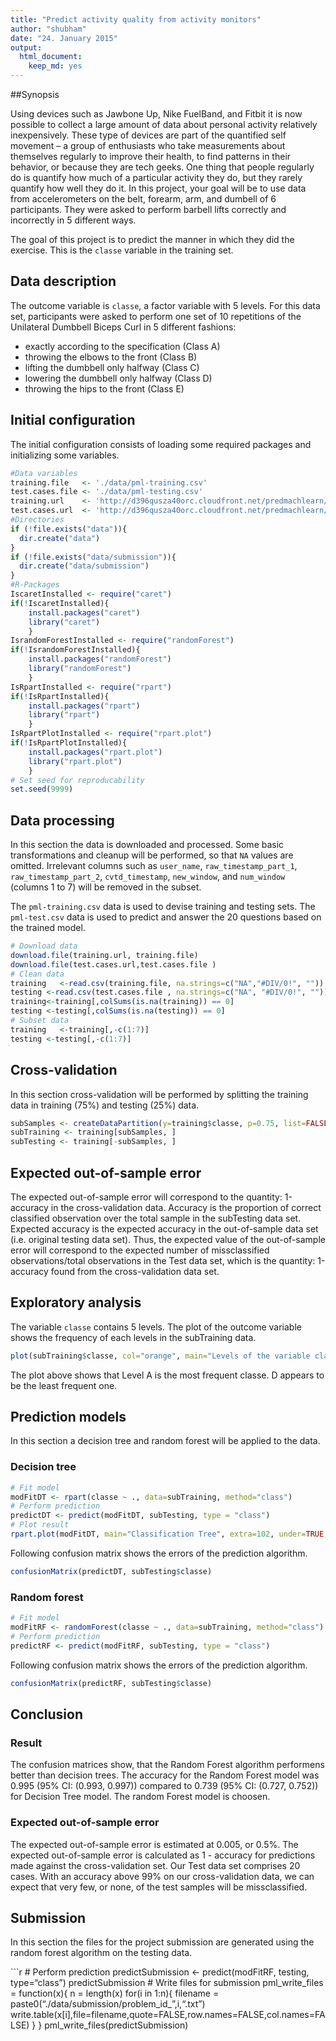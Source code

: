 ```yaml
---
title: "Predict activity quality from activity monitors"
author: "shubham"
date: "24. January 2015"
output:
  html_document:
    keep_md: yes
---
```


##Synopsis

Using devices such as Jawbone Up, Nike FuelBand, and Fitbit it is now possible to collect a large amount of data about personal activity relatively inexpensively. These type of devices are part of the quantified self movement – a group of enthusiasts who take measurements about themselves regularly to improve their health, to find patterns in their behavior, or because they are tech geeks. One thing that people regularly do is quantify how much of a particular activity they do, but they rarely quantify how well they do it. In this project, your goal will be to use data from accelerometers on the belt, forearm, arm, and dumbell of 6 participants. They were asked to perform barbell lifts correctly and incorrectly in 5 different ways.

The goal of this project is to predict the manner in which they did the exercise. This is the `classe` variable in the training set.

## Data description

The outcome variable is `classe`, a factor variable with 5 levels. For this data set, participants were asked to perform one set of 10 repetitions of the Unilateral Dumbbell Biceps Curl in 5 different fashions:

- exactly according to the specification (Class A)
- throwing the elbows to the front (Class B)
- lifting the dumbbell only halfway (Class C)
- lowering the dumbbell only halfway (Class D)
- throwing the hips to the front (Class E)

## Initial configuration

The initial configuration consists of loading some required packages and initializing some variables.

```r
#Data variables
training.file   <- './data/pml-training.csv'
test.cases.file <- './data/pml-testing.csv'
training.url    <- 'http://d396qusza40orc.cloudfront.net/predmachlearn/pml-training.csv'
test.cases.url  <- 'http://d396qusza40orc.cloudfront.net/predmachlearn/pml-testing.csv'
#Directories
if (!file.exists("data")){
  dir.create("data")
}
if (!file.exists("data/submission")){
  dir.create("data/submission")
}
#R-Packages
IscaretInstalled <- require("caret")
if(!IscaretInstalled){
    install.packages("caret")
    library("caret")
    }
IsrandomForestInstalled <- require("randomForest")
if(!IsrandomForestInstalled){
    install.packages("randomForest")
    library("randomForest")
    }
IsRpartInstalled <- require("rpart")
if(!IsRpartInstalled){
    install.packages("rpart")
    library("rpart")
    }
IsRpartPlotInstalled <- require("rpart.plot")
if(!IsRpartPlotInstalled){
    install.packages("rpart.plot")
    library("rpart.plot")
    }
# Set seed for reproducability
set.seed(9999)
```

## Data processing
In this section the data is downloaded and processed. Some basic transformations and cleanup will be performed, so that `NA` values are omitted. Irrelevant columns such as `user_name`, `raw_timestamp_part_1`, `raw_timestamp_part_2`, `cvtd_timestamp`, `new_window`, and  `num_window` (columns 1 to 7) will be removed in the subset.

The `pml-training.csv` data is used to devise training and testing sets.
The `pml-test.csv` data is used to predict and answer the 20 questions based on the trained model.

```r
# Download data
download.file(training.url, training.file)
download.file(test.cases.url,test.cases.file )
# Clean data
training   <-read.csv(training.file, na.strings=c("NA","#DIV/0!", ""))
testing <-read.csv(test.cases.file , na.strings=c("NA", "#DIV/0!", ""))
training<-training[,colSums(is.na(training)) == 0]
testing <-testing[,colSums(is.na(testing)) == 0]
# Subset data
training   <-training[,-c(1:7)]
testing <-testing[,-c(1:7)]
```

## Cross-validation
In this section cross-validation will be performed by splitting the training data in training (75%) and testing (25%) data.

```r
subSamples <- createDataPartition(y=training$classe, p=0.75, list=FALSE)
subTraining <- training[subSamples, ] 
subTesting <- training[-subSamples, ]
```

## Expected out-of-sample error
The expected out-of-sample error will correspond to the quantity: 1-accuracy in the cross-validation data. Accuracy is the proportion of correct classified observation over the total sample in the subTesting data set. Expected accuracy is the expected accuracy in the out-of-sample data set (i.e. original testing data set). Thus, the expected value of the out-of-sample error will correspond to the expected number of missclassified observations/total observations in the Test data set, which is the quantity: 1-accuracy found from the cross-validation data set.

## Exploratory analysis
The variable `classe` contains 5 levels. The plot of the outcome variable shows the frequency of each levels in the subTraining data.

```r
plot(subTraining$classe, col="orange", main="Levels of the variable classe", xlab="classe levels", ylab="Frequency")
```

The plot above shows that Level A is the most frequent classe. D appears to be the least frequent one.

## Prediction models
In this section a decision tree and random forest will be applied to the data.

### Decision tree
```r
# Fit model
modFitDT <- rpart(classe ~ ., data=subTraining, method="class")
# Perform prediction
predictDT <- predict(modFitDT, subTesting, type = "class")
# Plot result
rpart.plot(modFitDT, main="Classification Tree", extra=102, under=TRUE, faclen=0)
```

Following confusion matrix shows the errors of the prediction algorithm.

```r
confusionMatrix(predictDT, subTesting$classe)
```

### Random forest
```r
# Fit model
modFitRF <- randomForest(classe ~ ., data=subTraining, method="class")
# Perform prediction
predictRF <- predict(modFitRF, subTesting, type = "class")
```

Following confusion matrix shows the errors of the prediction algorithm.

```r
confusionMatrix(predictRF, subTesting$classe)
```

## Conclusion

### Result

The confusion matrices show, that the Random Forest algorithm performens better than decision trees. The accuracy for the Random Forest model was 0.995 (95% CI: (0.993, 0.997)) compared to 0.739 (95% CI: (0.727, 0.752)) for Decision Tree model. The random Forest model is choosen.

### Expected out-of-sample error
The expected out-of-sample error is estimated at 0.005, or 0.5%. The expected out-of-sample error is calculated as 1 - accuracy for predictions made against the cross-validation set. Our Test data set comprises 20 cases. With an accuracy above 99% on our cross-validation data, we can expect that very few, or none, of the test samples will be missclassified.

## Submission
In this section the files for the project submission are generated using the random forest algorithm on the testing data.

```r
# Perform prediction
predictSubmission <- predict(modFitRF, testing, type="class")
predictSubmission
# Write files for submission
pml_write_files = function(x){
  n = length(x)
  for(i in 1:n){
    filename = paste0("./data/submission/problem_id_",i,".txt")
    write.table(x[i],file=filename,quote=FALSE,row.names=FALSE,col.names=FALSE)
  }
}
pml_write_files(predictSubmission)
